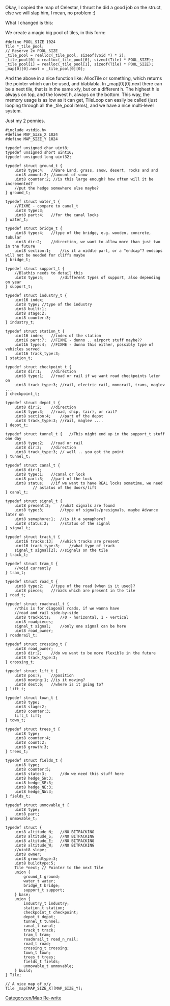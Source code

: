 Okay, I copied the map of Celestar, I thrust he did a good job on the struct, else we will slap him, I mean, no problem :)

What I changed is this:

We create a magic big pool of tiles, in this form:

<pre>
#define POOL_SIZE 1024
Tile *_tile_pool;
// Reserve 2x POOL_SIZE
_tile_pool = realloc(_tile_pool, sizeof(void *) * 2);
_tile_pool[0] = realloc(_tile_pool[0], sizeof(Tile) * POOL_SIZE);
_tile_pool[1] = realloc(_tile_pool[1], sizeof(Tile) * POOL_SIZE);
_map[0][0].next = _tile_pool[0][0];
</pre>

And the above in a nice function like: AllocTile or something, which returns the pointer which can be used, and blablabla. In _map[0][0].next there can be a next tile, that is in the same x/y, but on a different h. The highest h is always on top, and the lowest h, always on the bottom. This way, the memory usage is as low as it can get, TileLoop can easily be called (just looping through all the _tile_pool items), and we have a nice multi-level system.

Just my 2 pennies.

<pre>
#include <stdio.h>
#define MAP_SIZE_X 1024
#define MAP_SIZE_Y 1024

typedef unsigned char uint8;
typedef unsigned short uint16;
typedef unsigned long uint32;

typedef struct ground_t {
	uint8 type:4;	//Bare Land, grass, snow, desert, rocks and and
	uint8 amount:2;	//amount of snow 
	uint8 counter:2; //is this large enough? how often will it be incremented?
	//put the hedge somewhere else maybe?
} ground_t;

typedef struct water_t {
	//FIXME - compare to canal_t
	uint8 type:3;
	uint8 part:4;	//for the canal locks
} water_t;

typedef struct bridge_t {
	uint8 type:4;	//type of the bridge, e.g. wooden, concrete, tubular
	uint8 dir:2;	//direction, we want to allow more than just two in the future
	uint8 section:1;	//is it a middle part, or a "endcap"? endcaps will not be needed for cliffs maybe
} bridge_t;

typedef struct support_t {
	//Blathis needs to detail this
	uint8 type:4;		//different types of support, also depending on year
} support_t;

typedef struct industry_t {
	uint16 index;
	uint8 type;	//type of the industry
	uint8 built:1;
	uint8 stage:2;
	uint8 counter:3;
} industry_t;

typedef struct station_t {
	uint16 index;	//index of the station
	uint16 part:7;	//FIXME - dunno .. airport stuff maybe??
	uint16 type:4;	//FIXME - dunno this either, possibly type of vehicles served
	uint16 track_type:3;
} station_t;

typedef struct checkpoint_t {
	uint8 dir:1;	//direction
	uint8 type:1;	//road or rail if we want road checkpoints later on
	uint8 track_type:3;	//rail, electric rail, monorail, trams, maglev ...
} checkpoint_t;

typedef struct depot_t {
	uint8 dir:2;	//direction
	uint8 type:3;	//road, ship, (air), or rail?
	uint8 section:4;	//part of the depot
	uint8 track_type:3;	//rail, maglev ....
} depot_t;

typedef struct tunnel_t {	//This might end up in the support_t stuff one day
	uint8 type:2;	//road or rail 
	uint8 dir:2;	//direction
	uint8 track_type:3;	// well .. you got the point
} tunnel_t;

typedef struct canal_t {
	uint8 dir:1;
	uint8 type:1;	//canal or lock
	uint8 part:3;	//part of the lock
	uint8 status;	//if we want to have REAL locks sometime, we need 
			// astatus of the doors/lift
} canal_t;

typedef struct signal_t {
	uint8 present:2;	//what signals are found
	uint8 type:3;		//type of signals/presignals, maybe Advance later on
	uint8 semaphore:1;	//is it a semaphore?
	uint8 status:2;		//status of the signal
} signal_t;

typedef struct track_t {
	uint16 tracks:13;	//which tracks are present
	uint16 track_type:3;	//what type of track
	signal_t signal[2];	//signals on the tile
} track_t;

typedef struct tram_t {
	//void currently
} tram_t;

typedef struct road_t {
	uint8 type:2;	//type of the road (when is it used)?
	uint8 pieces;	//roads which are present in the tile
} road_t;

typedef struct roadnrail_t {
	//this is for diagonal roads, if we wanna have
	//road and rail side-by-side
	uint8 trackbits;	//0 - horizontal, 1 - vertical
	uint8 roadpieces;
	signal_t signal;	//only one signal can be here
	uint8 road_owner;
} roadnrail_t;

typedef struct crossing_t {
	uint8 road_owner;	
	uint8 dir:2;	//do we want to be more flexible in the future
	uint8 track_type:3; 
} crossing_t;

typedef struct lift_t {
	uint8 pos:7;	//position
	uint8 moving:1;	//is it moving?
	uint8 dest:6;	//where is it going to?
} lift_t;

typedef struct town_t {
	uint8 type;
	uint8 stage:2;
	uint8 counter:3;
	lift_t lift;
} town_t;
	
typedef struct trees_t {
	uint8 type;
	uint8 counter:4;
	uint8 count:2;
	uint8 growth:3;
} trees_t;

typedef struct fields_t {
	uint8 type;
	uint8 counter:5;
	uint8 state:3;		//do we need this stuff here 
	uint8 hedge_SW:3;
	uint8 hedge_SE:3;
	uint8 hedge_NE:3;
	uint8 hedge_NW:3;
} fields_t;

typedef struct unmovable_t {
	uint8 type;
	uint8 part;
} unmovable_t;

typedef struct {
	uint8 altitude_N;	//NO BITPACKING
	uint8 altitude_S;	//NO BITPACKING
	uint8 altitude_E;	//NO BITPACKING
	uint8 altitude_W;	//NO BITPACKING
	//uint8 slope;
	uint8 owner;
	uint8 groundtype:3;
	uint8 buildtype:5;
	Tile *next; // Pointer to the next Tile
	union {
		ground_t ground;
		water_t water;
		bridge_t bridge;
		support_t support;
	} base;
	union {
		industry_t industry;
		station_t station;
		checkpoint_t checkpoint;
		depot_t depot;
		tunnel_t tunnel;
		canal_t canal;
		track_t track;
		tram_t tram;
		roadnrail_t road_n_rail;
		road_t road;
		crossing_t crossing;
		town_t town;
		trees_t trees;
		fields_t fields;
		unmovable_t unmovable;
	} build;
} Tile;

// A nice map of x/y
Tile _map[MAP_SIZE_X][MAP_SIZE_Y];

</pre>

[[Category:en/Map Re-write]]
